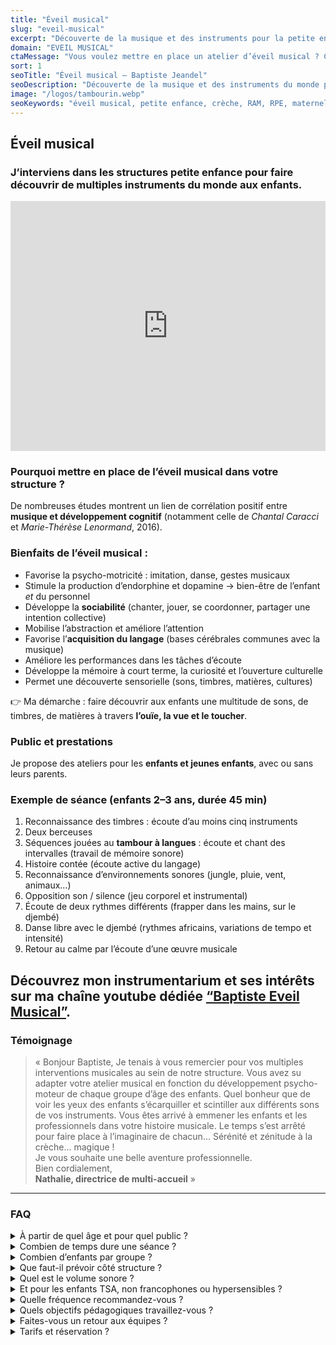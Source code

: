 ```yaml
---
title: "Éveil musical"
slug: "eveil-musical"
excerpt: "Découverte de la musique et des instruments pour la petite enfance."
domain: "EVEIL MUSICAL"
ctaMessage: "Vous voulez mettre en place un atelier d’éveil musical ? Contactez-moi"
sort: 1
seoTitle: "Éveil musical — Baptiste Jeandel"
seoDescription: "Découverte de la musique et des instruments du monde pour les enfants en crèche, RAM et structures petite enfance."
image: "/logos/tambourin.webp"
seoKeywords: "éveil musical, petite enfance, crèche, RAM, RPE, maternelle, psychomotricité, développement cognitif, acquisition du langage, percussions, instruments du monde"
---
```

## Éveil musical

### J’interviens dans les **structures petite enfance** pour faire découvrir de multiples instruments du monde aux enfants.

<iframe 
  width="100%" 
  height="400" 
  src="https://www.youtube.com/embed/8YabsqZeja0?start=1" 
  title="Éveil musical en petite enfance" 
  frameborder="0" 
  allow="accelerometer; autoplay; clipboard-write; encrypted-media; gyroscope; picture-in-picture" 
  allowfullscreen
></iframe>  

### Pourquoi mettre en place de l’éveil musical dans votre structure ?

De nombreuses études montrent un lien de corrélation positif entre **musique et développement cognitif** (notamment celle de *Chantal Caracci* et *Marie-Thérèse Lenormand*, 2016).

### Bienfaits de l’éveil musical :
- Favorise la psycho-motricité : imitation, danse, gestes musicaux  
- Stimule la production d’endorphine et dopamine → bien-être de l’enfant *et* du personnel  
- Développe la **sociabilité** (chanter, jouer, se coordonner, partager une intention collective)  
- Mobilise l’abstraction et améliore l’attention  
- Favorise l’**acquisition du langage** (bases cérébrales communes avec la musique)  
- Améliore les performances dans les tâches d’écoute  
- Développe la mémoire à court terme, la curiosité et l’ouverture culturelle  
- Permet une découverte sensorielle (sons, timbres, matières, cultures)  

👉 Ma démarche : faire découvrir aux enfants une multitude de sons, de timbres, de matières à travers **l’ouïe, la vue et le toucher**.

### Public et prestations

Je propose des ateliers pour les **enfants et jeunes enfants**, avec ou sans leurs parents.  


### Exemple de séance (enfants 2–3 ans, durée 45 min)

1. Reconnaissance des timbres : écoute d’au moins cinq instruments  
2. Deux berceuses  
3. Séquences jouées au **tambour à langues** : écoute et chant des intervalles (travail de mémoire sonore)  
4. Histoire contée (écoute active du langage)  
5. Reconnaissance d’environnements sonores (jungle, pluie, vent, animaux…)  
6. Opposition son / silence (jeu corporel et instrumental)  
7. Écoute de deux rythmes différents (frapper dans les mains, sur le djembé)  
8. Danse libre avec le djembé (rythmes africains, variations de tempo et intensité)  
9. Retour au calme par l’écoute d’une œuvre musicale


## Découvrez mon instrumentarium et ses intérêts sur ma chaîne youtube dédiée [“Baptiste Eveil Musical”](https://www.youtube.com/channel/UCd2JNZyH5f0wayiPGEnAqQA).


### Témoignage

> « Bonjour Baptiste,
> Je tenais à vous remercier pour vos multiples interventions musicales au sein de notre structure. Vous avez su adapter votre atelier musical en fonction du développement psycho-moteur de chaque groupe d’âge des enfants. Quel bonheur que de voir les yeux des enfants s’écarquiller et scintiller aux différents sons de vos instruments. Vous êtes arrivé à emmener les enfants et les professionnels dans votre histoire musicale. Le temps s’est arrêté pour faire place à l’imaginaire de chacun… Sérénité et zénitude à la crèche… magique !  
Je vous souhaite une belle aventure professionnelle.  
Bien cordialement,  
> **Nathalie, directrice de multi-accueil** »

---
### FAQ

<details>
  <summary>À partir de quel âge et pour quel public ?</summary>
  De la <strong>petite enfance</strong> (bébés accompagnés) jusqu’aux <strong>enfants de maternelle</strong>. Interventions possibles en crèche, RAM/RPE, multi-accueil, écoles maternelles, médiathèques, etc.
</details>

<details>
  <summary>Combien de temps dure une séance ?</summary>
  Selon l’âge : <strong>25–35 min</strong> pour les tout-petits, jusqu’à <strong>45 min</strong> pour les 2–3 ans et maternelles (référence : séance type 45 min).
</details>

<details>
  <summary>Combien d’enfants par groupe ?</summary>
  À titre indicatif : <strong>crèche 8–12</strong>, <strong>RAM/RPE 10–15</strong>, <strong>maternelle 15–25</strong>. Au-delà, on fractionne en plusieurs créneaux pour garder la qualité d’écoute.
</details>

<details>
  <summary>Que faut-il prévoir côté structure ?</summary>
  Une <strong>salle calme</strong> avec un petit espace dégagé (~3×3 m), quelques tapis/chaises et idéalement une prise 230V. <em>J’apporte les instruments</em> et le matériel pédagogique.
</details>

<details>
  <summary>Quel est le volume sonore ?</summary>
  Doux et <strong>adapté à la petite enfance</strong>. On privilégie l’écoute, les timbres et le jeu musical plutôt que le décibel — oreilles rassurées 😉.
</details>

<details>
  <summary>Et pour les enfants TSA, non francophones ou hypersensibles ?</summary>
  Approche <strong>sensorielle et inclusive</strong> : consignes simples, alternance écoute/jeu, volumes modulés, temps de pause. On ajuste au groupe et aux besoins.
</details>

<details>
  <summary>Quelle fréquence recommandez-vous ?</summary>
  Idéalement en <strong>cycle</strong> (5 à 10 séances) pour ancrer les acquis. Possible aussi en <strong>séance ponctuelle</strong> (fête, thématique, découverte).
</details>

<details>
  <summary>Quels objectifs pédagogiques travaillez-vous ?</summary>
  Psycho-motricité (geste, rythme, danse), <strong>langage</strong> (comptines, histoires sonores), <strong>attention/mémoire</strong>, socialisation, ouverture culturelle et <strong>découverte sensorielle</strong> (sons, timbres, matières).
</details>

<details>
  <summary>Faites-vous un retour aux équipes ?</summary>
  Oui : court <strong>retour d’observation</strong> après la séance (attention, participation, socialisation, motricité, langage) + pistes d’exploitation si souhaité.
</details>

<details>
  <summary>Tarifs et réservation ?</summary>
  <strong>Devis</strong> selon la structure, le nombre de groupes et le format (ponctuel ou cycle). Réservation conseillée (planning mobile).
</details>
